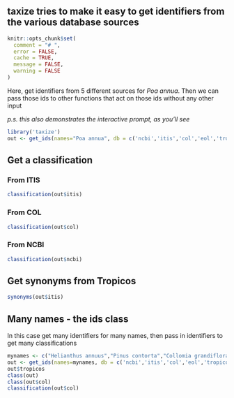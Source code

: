 ## taxize tries to make it easy to get identifiers from the various database sources

```r
knitr::opts_chunk$set(
  comment = "# ",
  error = FALSE,
  cache = TRUE,
  message = FALSE,
  warning = FALSE
)
```


Here, get identifiers from 5 different sources for *Poa annua*. Then we can pass those ids to other functions that act on those ids without any other input

*p.s. this also demonstrates the interactive prompt, as you'll see*

```r
library('taxize')
out <- get_ids(names="Poa annua", db = c('ncbi','itis','col','eol','tropicos'))
```

## Get a classification

### From ITIS

```r
classification(out$itis)
```

### From COL

```r
classification(out$col)
```

### From NCBI

```r
classification(out$ncbi)
```

## Get synonyms from Tropicos

```r
synonyms(out$itis)
```

## Many names - the ids class

In this case get many identifiers for many names, then pass in identifiers to get many classifications

```r
mynames <- c("Helianthus annuus","Pinus contorta","Collomia grandiflora")
out <- get_ids(names=mynames, db = c('ncbi','itis','col','eol','tropicos'))
out$tropicos
class(out)
class(out$col)
classification(out$col)
```
